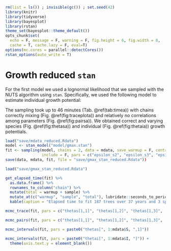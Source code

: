 ```r
rm(list = ls()) ; invisible(gc()) ; set.seed(42)
library(knitr)
library(tidyverse)
library(bayesplot)
library(rstan)
theme_set(bayesplot::theme_default())
opts_chunk$set(
  echo = F, message = F, warning = F, fig.height = 6, fig.width = 8,
  cache = T, cache.lazy = F, eval=T)
options(mc.cores = parallel::detectCores())
rstan_options(auto_write = T)
```

# Growth reduced `stan`

For the first model we used a lognormal likelihood that we sampled with the NUTS algorithm using `stan`. 
Specifically, we used the following model to estimate individual growth potential:

\begin{equation} 
  DBH_{y=today,s,i}  - DBH_{y=y0,s,i} \sim \\
  \mathcal{logN} (log(\theta_{1,s} \times \sum _{y=y_0} ^{y=today} exp(-\frac12.[\frac{log(\frac{DBH_{y,s,i}}{100.\theta_{2,s}})}{\theta_{3,s}}]^2)), \sigma_1) \\ 
  ~ \\
  (\theta_{1,s}, \theta_{2,s}, \theta_{3,s}) \sim \mathcal{logN}^{3 \times S}(log(1),1) \\ 
  \sigma \sim \mathcal{N}_T(0,1) \\ 
  ~ \\
  \theta_{1,s,i} = \frac{DBH_{y=today,s,i}}{\sum_{y=y0}^{y=2020} exp(-\frac12.[\frac{log(\frac{DBH_{y,s,i}}{100.\theta_{2,s}})}{\theta_{3,s}}]^2)} \\ 
    (\#eq:gmax1)
\end{equation} 

The sampling took up to 46 minutes (Tab. \@ref(tab:timea)) with chains correctly mixing (Fig. \@ref(fig:traceplota)) and relatively no correlations among parameters (Fig. \@ref(fig:pairsa)). 
We obtained correct and varying species (Fig. \@ref(fig:thetasa)) and individual (Fig. \@ref(fig:thetaia)) growth potentials.

```r
load("save/mdata_reduced.Rdata")
model <- stan_model("model/gmax.stan")
fit <- sampling(model, chains = 2, data = mdata, save_warmup = F, control = list(adapt_delta = 0.99, max_treedepth = 12),
                include = F, pars = c("epsilon_s2", "epsilon_s3", "epsilon_i", "DBH"))
save(data, mdata, fit, file = "save/gmax_stan_reduced.Rdata"))
```

```r
load("save/gmax_stan_reduced.Rdata") 
```

```r
get_elapsed_time(fit) %>% 
  as.data.frame() %>% 
  rownames_to_column("chain") %>% 
  mutate(total = warmup + sample) %>% 
  mutate_at(c("warmup", "sample", "total"), lubridate::seconds_to_period) %>% 
  kable(caption = "Elapsed time to fit 187 trees over 37 years and 3 species in the plot 14 of Paracou.")
```

```r
mcmc_trace(fit, pars = c("thetas[1,1]", "thetas[1,2]", "thetas[1,3]",  "sigma", "lp__"), np = nuts_params(fit))
```

```r
mcmc_pairs(fit, pars = c("thetas[1,1]", "thetas[1,2]", "thetas[1,3]",  "sigma"), np = nuts_params(fit))
```

```r
mcmc_intervals(fit, pars = paste0("thetas[", 1:mdata$S, ",1]"))
```

```r
mcmc_intervals(fit, pars = paste0("thetai[", 1:mdata$I, "]")) +
  theme(axis.text.y = element_blank())
```
